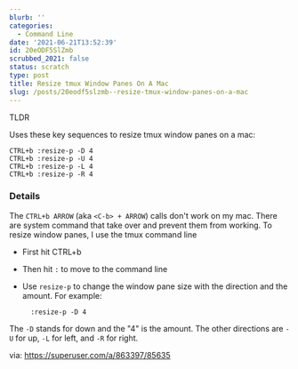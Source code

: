 ```yaml
---
blurb: ''
categories:
  - Command Line
date: '2021-06-21T13:52:39'
id: 20eODF5SlZmb
scrubbed_2021: false
status: scratch
type: post
title: Resize tmux Window Panes On A Mac
slug: /posts/20eodf5slzmb--resize-tmux-window-panes-on-a-mac
---
```



TLDR

Uses these key sequences to resize tmux window panes on a mac:


```
CTRL+b :resize-p -D 4
CTRL+b :resize-p -U 4
CTRL+b :resize-p -L 4
CTRL+b :resize-p -R 4
```


### Details


The `CTRL+b ARROW` (aka `<C-b> + ARROW`) calls don't work on my mac. There are system command that take over and prevent them from working. To resize window panes, I use the tmux command line

- First hit CTRL+b 
- Then hit `:` to move to the command line
- Use `resize-p` to change the window pane size with the direction and the amount. For example:
    
        :resize-p -D 4

The `-D` stands for down and the "4" is the amount. The other directions are `-U` for up, `-L` for left, and `-R` for right. 


via: https://superuser.com/a/863397/85635
